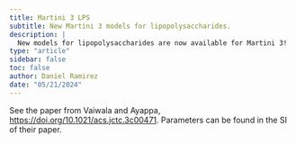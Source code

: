 ```yaml
---
title: Martini 3 LPS
subtitle: New Martini 3 models for lipopolysaccharides.
description: |
  New models for lipopolysaccharides are now available for Martini 3! 
type: "article"
sidebar: false
toc: false
author: Daniel Ramirez
date: "05/21/2024"
---
```


See the paper from Vaiwala and Ayappa, [https://doi.org/10.1021/acs.jctc.3c00471](https://doi.org/10.1021/acs.jctc.3c00471). Parameters can be found in the SI of their paper.